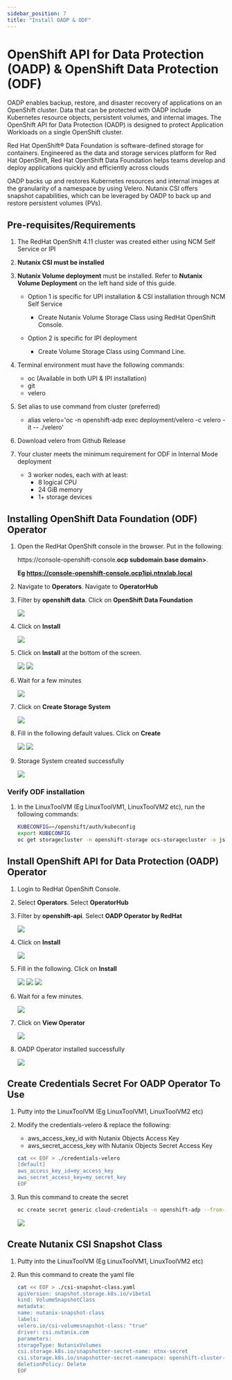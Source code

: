 ```yaml
---
sidebar_position: 7
title: "Install OADP & ODF"
---
```


# OpenShift API for Data Protection (OADP) & OpenShift Data Protection (ODF)

OADP enables backup, restore, and disaster recovery of applications on an OpenShift cluster. Data that can be protected with OADP include Kubernetes resource objects, persistent volumes, and internal images. The OpenShift API for Data Protection (OADP) is designed to protect Application Workloads on a single OpenShift cluster.

Red Hat OpenShift® Data Foundation is software-defined storage for containers. Engineered as the data and storage services platform for Red Hat OpenShift, Red Hat OpenShift Data Foundation helps teams develop and deploy applications quickly and efficiently across clouds

OADP backs up and restores Kubernetes resources and internal images at the granularity of a namespace by using Velero. Nutanix CSI offers snapshot
capabilities, which can be leveraged by OADP to back up and restore persistent volumes (PVs).

## Pre-requisites/Requirements
1.  The RedHat OpenShift 4.11 cluster was created either using NCM Self Service or IPI 

2.  **Nutanix CSI must be installed**

3.  **Nutanix Volume deployment** must be installed.  Refer to **Nutanix Volume Deployment** on the left 
hand side of this guide.

    -  Option 1 is specific for UPI installation & CSI installation through NCM Self Service
        - Create Nutanix Volume Storage Class using RedHat OpenShift Console.

    -  Option 2 is specific for IPI deployment 
        - Create Volume Storage Class using Command Line.

2.  Terminal environment must have the following commands:
    - oc (Available in both UPI & IPI installation)
    - git 
    - velero

3.  Set alias to use command from cluster (preferred)
    - alias velero='oc -n openshift-adp exec deployment/velero -c velero -it -- ./velero'

4.  Download velero from Github Release

5.  Your cluster meets the minimum requirement for ODF in Internal Mode deployment
    - 3 worker nodes, each with at least:
        - 8 logical CPU
        - 24 GiB memory
        - 1+ storage devices

## Installing OpenShift Data Foundation (ODF) Operator

1.  Open the RedHat OpenShift console in the browser.  Put in the following:

    https://console-openshift-console.**ocp subdomain**.**base domain>**.

    **Eg https://console-openshift-console.ocp1ipi.ntnxlab.local**

2.  Navigate to **Operators**.  Navigate to **OperatorHub**

3.  Filter by **openshift data**.  Click on **OpenShift Data Foundation**

    ![](ocp_oadp_images/odf-1.png) 

4. Click on **Install**

    ![](ocp_oadp_images/odf-2.png) 

5.  Click on **Install** at the bottom of the screen.

    ![](ocp_oadp_images/odf-3.png) 
    ![](ocp_oadp_images/odf-4.png) 

6.  Wait for a few minutes

    ![](ocp_oadp_images/odf-5.png) 

7.  Click on **Create Storage System**

    ![](ocp_oadp_images/odf-6.png)

8.  Fill in the following default values.  Click on **Create**

    ![](ocp_oadp_images/odf-7.png)
    ![](ocp_oadp_images/odf-8.png)

9.  Storage System created successfully

    ![](ocp_oadp_images/odf-9.png)

### Verify ODF installation

1.  In the LinuxToolVM (Eg LinuxToolVM1, LinuxToolVM2 etc), run the following commands:

    ```bash
    KUBECONFIG=~/openshift/auth/kubeconfig
    export KUBECONFIG
    oc get storagecluster -n openshift-storage ocs-storagecluster -o jsonpath='{.status.phase}{"\n"}'
    ```

## Install OpenShift API for Data Protection (OADP) Operator

1.  Login to RedHat OpenShift Console.

2.  Select **Operators**.  Select **OperatorHub**

3.  Filter by **openshift-api**.  Select **OADP Operator by RedHat**

    ![](ocp_oadp_images/oadp-14.png)

4.  Click on **Install**

    ![](ocp_oadp_images/oadp-15.png)

5.  Fill in the following.  Click on **Install**

    ![](ocp_oadp_images/oadp-16.png)
    ![](ocp_oadp_images/oadp-17.png)
    ![](ocp_oadp_images/oadp-18.png)

6.  Wait for a few minutes.

    ![](ocp_oadp_images/oadp-19.png)

7.  Click on **View Operator**

    ![](ocp_oadp_images/oadp-20.png)

8.  OADP Operator installed successfully

    ![](ocp_oadp_images/oadp-21.png)

## Create Credentials Secret For OADP Operator To Use

1.  Putty into the LinuxToolVM (Eg LinuxToolVM1, LinuxToolVM2 etc)

2.  Modify the credentials-velero & replace the following:

    - aws_access_key_id with Nutanix Objects Access Key
    - aws_secret_access_key with Nutanix Objects Secret Access Key

    ```bash
    cat << EOF > ./credentials-velero
    [default]
    aws_access_key_id=my_access_key
    aws_secret_access_key=my_secret_key
    EOF
    ```

3.  Run this command to create the secret

    ```bash
    oc create secret generic cloud-credentials -n openshift-adp --from-file cloud=credentials-velero
    ```

    ![](ocp_oadp_images/oadp-22.png)

## Create Nutanix CSI Snapshot Class

1.  Putty into the LinuxToolVM (Eg LinuxToolVM1, LinuxToolVM2 etc)

2.  Run this command to create the yaml file

    ```bash
    cat << EOF > ./csi-snapshot-class.yaml
    apiVersion: snapshot.storage.k8s.io/v1beta1
    kind: VolumeSnapshotClass
    metadata:
    name: nutanix-snapshot-class
    labels:
    velero.io/csi-volumesnapshot-class: "true"
    driver: csi.nutanix.com
    parameters:
    storageType: NutanixVolumes
    csi.storage.k8s.io/snapshotter-secret-name: ntnx-secret
    csi.storage.k8s.io/snapshotter-secret-namespace: openshift-cluster-csi-drivers
    deletionPolicy: Delete
    EOF
    ```